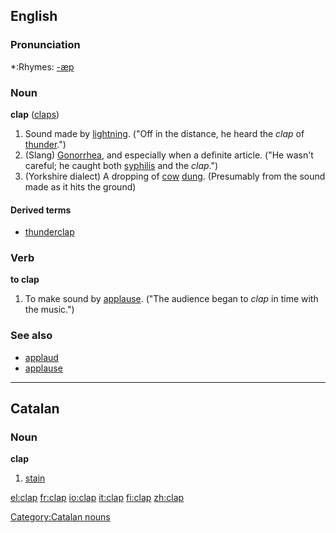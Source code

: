 ==English==

===Pronunciation===
*:Rhymes: [[Rhymes:English:-æp|-æp]]

===Noun===
'''clap''' ([[claps]])

#Sound made by [[lightning]]. ("Off in the distance, he heard the ''clap'' of [[thunder]].")
#(Slang) [[Gonorrhea]], and especially when a definite article.  ("He wasn't careful; he caught both [[syphilis]] and the ''clap''.")
#(Yorkshire dialect) A dropping of [[cow]] [[dung]]. (Presumably from the sound made as it hits the ground)

====Derived terms====
*[[thunderclap]]

===Verb===
'''to clap'''

#To make sound by [[applause]].  ("The audience began to ''clap'' in time with the music.")

===See also===
*[[applaud]]
*[[applause]]

----

==Catalan==
===Noun===
'''clap'''

# [[stain]]

[[Category:Catalan nouns]]

[[el:clap]]
[[fr:clap]]
[[io:clap]]
[[it:clap]]
[[fi:clap]]
[[zh:clap]]